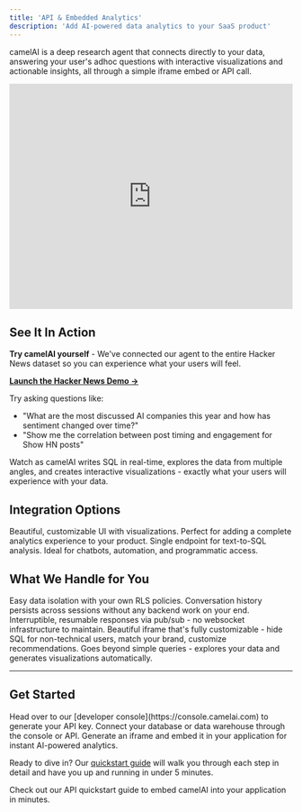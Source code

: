```yaml
---
title: 'API & Embedded Analytics'
description: 'Add AI-powered data analytics to your SaaS product'
---
```


camelAI is a deep research agent that connects directly to your data, answering your user's adhoc questions with interactive visualizations and actionable insights, all through a simple iframe embed or API call.

<iframe
  width="100%"
  height="400"
  src="https://www.youtube.com/embed/euoxi_jDPog?autoplay=1&loop=1&playlist=euoxi_jDPog&mute=1"
  title="camelAI Demo"
  frameBorder="0"
  allow="accelerometer; autoplay; clipboard-write; encrypted-media; gyroscope; picture-in-picture"
  allowFullScreen
></iframe>

## See It In Action

**Try camelAI yourself** - We've connected our agent to the entire Hacker News dataset so you can experience what your users will feel.

[**Launch the Hacker News Demo →**](https://camelai.com/hackernews/)

Try asking questions like:
- "What are the most discussed AI companies this year and how has sentiment changed over time?"
- "Show me the correlation between post timing and engagement for Show HN posts"

Watch as camelAI writes SQL in real-time, explores the data from multiple angles, and creates interactive visualizations - exactly what your users will experience with your data.

## Integration Options

<CardGroup cols={2}>
  <Card title="Embedded iframe" icon="window" color="#3b82f6">
    Beautiful, customizable UI with visualizations. Perfect for adding a complete analytics experience to your product.
  </Card>
  
  <Card title="askCamel API" icon="terminal" color="#3b82f6">
    Single endpoint for text-to-SQL analysis. Ideal for chatbots, automation, and programmatic access.
  </Card>
</CardGroup>

## What We Handle for You

<CardGroup cols={2}>
  <Card title="Multi-Tenant Row-Level Security" icon="shield-check" color="#10b981">
    Easy data isolation with your own RLS policies.
  </Card>
  
  <Card title="Thread Management" icon="comment-dots" color="#3b82f6">
    Conversation history persists across sessions without any backend work on your end.
  </Card>
  
  <Card title="Real-Time Streaming" icon="bolt" color="#f59e0b">
    Interruptible, resumable responses via pub/sub - no websocket infrastructure to maintain.
  </Card>
  
  <Card title="Production-Ready UI" icon="palette" color="#8b5cf6">
    Beautiful iframe that's fully customizable - hide SQL for non-technical users, match your brand, customize recommendations.
  </Card>
  
  <Card title="Deep Research Agent" icon="brain" color="#ef4444">
    Goes beyond simple queries - explores your data and generates visualizations automatically.
  </Card>
</CardGroup>

---

## Get Started

<Steps>
  <Step title="Generate API Key">
    Head over to our [developer console](https://console.camelai.com) to generate your API key.
  </Step>
  <Step title="Connect Your Data">
    Connect your database or data warehouse through the console or API.
  </Step>
  <Step title="Embed the Component">
    Generate an iframe and embed it in your application for instant AI-powered analytics.
  </Step>
</Steps>

Ready to dive in? Our [quickstart guide](/dev_api/camel-api-quickstart) will walk you through each step in detail and have you up and running in under 5 minutes.

<Card title="Ready to get started?" icon="rocket" href="/dev_api/camel-api-quickstart">
  Check out our API quickstart guide to embed camelAI into your application in minutes.
</Card>
